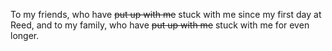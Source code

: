 To my friends, who have ~~put up with me~~ stuck with me since my first day at Reed, and to my family, who have ~~put up with me~~ stuck with me for even longer.
